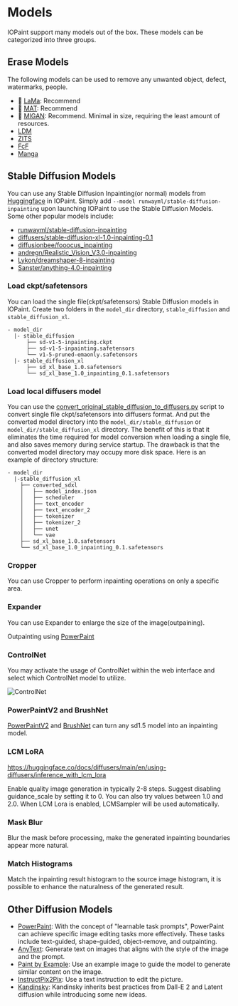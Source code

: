 
# Models

IOPaint support many models out of the box. These models can be categorized into three groups.

## Erase Models

The following models can be used to remove any unwanted object, defect, watermarks, people.

- 🌟 [LaMa](models/erase/lama): Recommend
- 🌟 [MAT](models/erase/mat): Recommend
- 🌟 [MIGAN](models/erase/migan): Recommend. Minimal in size, requiring the least amount of resources.
- [LDM](models/erase/ldm)
- [ZITS](models/erase/zits)
- [FcF](models/erase/fcf)
- [Manga](models/erase/manga)

## Stable Diffusion Models

<YouTube youTubeId="VrV1Cixvc2Q" />

You can use any Stable Diffusion Inpainting(or normal) models from [Huggingface](https://huggingface.co/models?other=stable-diffusion) in IOPaint. 
Simply add `--model runwayml/stable-diffusion-inpainting` upon launching IOPaint to use the Stable Diffusion Models. 
Some other popular models include:

- [runwayml/stable-diffusion-inpainting](https://huggingface.co/runwayml/stable-diffusion-inpainting)
- [diffusers/stable-diffusion-xl-1.0-inpainting-0.1](https://huggingface.co/diffusers/stable-diffusion-xl-1.0-inpainting-0.1)
- [diffusionbee/fooocus_inpainting](https://huggingface.co/diffusionbee/fooocus_inpainting)
- [andregn/Realistic_Vision_V3.0-inpainting](https://huggingface.co/andregn/Realistic_Vision_V3.0-inpainting)
- [Lykon/dreamshaper-8-inpainting](https://huggingface.co/Lykon/dreamshaper-8-inpainting)
- [Sanster/anything-4.0-inpainting](https://huggingface.co/Sanster/anything-4.0-inpainting)

### Load ckpt/safetensors  

You can load the single file(ckpt/safetensors) Stable Diffusion models in IOPaint. 
Create two folders in the `model_dir` directory, `stable_diffusion` and `stable_diffusion_xl`.

```
- model_dir 
  |- stable_diffusion
      ├── sd-v1-5-inpainting.ckpt
      ├── sd-v1-5-inpainting.safetensors
      └── v1-5-pruned-emaonly.safetensors
  |- stable_diffusion_xl
      ├── sd_xl_base_1.0.safetensors
      └── sd_xl_base_1.0_inpainting_0.1.safetensors
```

### Load local diffusers model

You can use the [convert_original_stable_diffusion_to_diffusers.py](https://github.com/huggingface/diffusers/blob/main/scripts/convert_original_stable_diffusion_to_diffusers.py) script to 
convert single file ckpt/safetensors into diffusers format. And put the converted model directory into the `model_dir/stable_diffusion` or `model_dir/stable_diffusion_xl` directory.
The benefit of this is that it eliminates the time required for model conversion when loading a single file, and also saves memory during service startup. 
The drawback is that the converted model directory may occupy more disk space. Here is an example of directory structure:

```
- model_dir 
  |-stable_diffusion_xl
    ├── converted_sdxl
    │   ├── model_index.json
    │   ├── scheduler
    │   ├── text_encoder
    │   ├── text_encoder_2
    │   ├── tokenizer
    │   ├── tokenizer_2
    │   ├── unet
    │   └── vae
    ├── sd_xl_base_1.0.safetensors
    └── sd_xl_base_1.0_inpainting_0.1.safetensors
```


### Cropper

You can use Cropper to perform inpainting operations on only a specific area.

<YouTube youTubeId="NSAN3TzfhaI" />


### Expander

You can use Expander to enlarge the size of the image(outpaining).

Outpainting using [PowerPaint](./models/diffusion/powerpaint)
<YouTube youTubeId="kIXCtoSZ0a0" />
 

### ControlNet

You may activate the usage of ControlNet within the web interface and select which ControlNet model to utilize.

![ControlNet](../public/controlnet.png)

### PowerPaintV2 and BrushNet

[PowerPaintV2](models/diffusion/powerpaint_v2) and [BrushNet](models/diffusion/brushnet) can turn any sd1.5 model into an inpainting model. 

### LCM LoRA

https://huggingface.co/docs/diffusers/main/en/using-diffusers/inference_with_lcm_lora

Enable quality image generation in typically 2-8 steps. Suggest disabling guidance_scale by setting it to 0. 
You can also try values between 1.0 and 2.0. When LCM Lora is enabled, LCMSampler will be used automatically.

### Mask Blur

Blur the mask before processing, make the generated inpainting boundaries appear more natural.

### Match Histograms

Match the inpainting result histogram to the source image histogram, it is possible to enhance the naturalness of the generated result.


## Other Diffusion Models

- [PowerPaint](models/diffusion/powerpaint): With the concept of "learnable task prompts", PowerPaint can achieve specific image editing tasks more effectively. These tasks include text-guided, shape-guided, object-remove, and outpainting.
- [AnyText](models/diffusion/anytext): Generate text on images that aligns with the style of the image and the prompt. 
- [Paint by Example](models/diffusion/paint_by_example): Use an example image to guide the model to generate similar content on the image.
- [InstructPix2Pix](models/diffusion/instruct_pix2pix): Use a text instruction to edit the picture.
- [Kandinsky](models/diffusion/kandinsky): Kandinsky inherits best practices from Dall-E 2 and Latent diffusion while introducing some new ideas.
